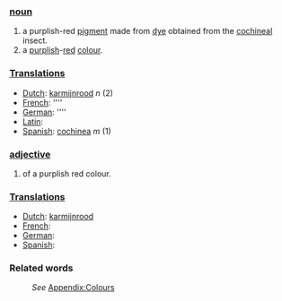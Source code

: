 ===[[noun]]===
#a purplish-red [[pigment]] made from [[dye]] obtained from the [[cochineal]] insect.
#a [[purple|purplish]]-[[red]] [[colour]].

===[[Translation]]s===
*[[Dutch]]: [[karmijnrood]] ''n'' (2)
*[[French]]: [[]] ''''
*[[German]]: [[]] ''''
*[[Latin]]: [[]]
*[[Spanish]]: [[cochinea]] ''m'' (1)

===[[adjective]]===
#of a purplish red colour.

===[[Translation]]s===
*[[Dutch]]: [[karmijnrood]]
*[[French]]: [[]]
*[[German]]: [[]]
*[[Spanish]]: [[]]

===Related words===
:''See'' [[Wiktionary_Appendix:Colours|Appendix:Colours]]